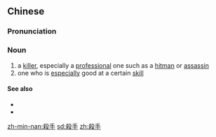 {{also|杀手}}
==Chinese==
{{zh-forms|s=杀手}}

===Pronunciation===
{{zh-pron
|m=shāshǒu
|c=saat3 sau2
|h=pfs=sat-sú
|mn=sat-chhiú/sat-siú
|cat=n
}}

===Noun===
{{zh-noun}}

# a [[killer]], especially a [[professional]] one such as a [[hitman]] or [[assassin]]
# one who is [[especially]] good at a certain [[skill]]

====See also====
* {{zh-l|刺殺}}
* {{zh-l|謀殺}}

{{zh-cat|Occupations}}

[[zh-min-nan:殺手]]
[[sd:殺手]]
[[zh:殺手]]